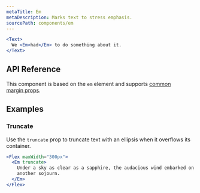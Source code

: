 ```yaml
---
metaTitle: Em
metaDescription: Marks text to stress emphasis.
sourcePath: components/em
---
```


```jsx live=true
<Text>
  We <Em>had</Em> to do something about it.
</Text>
```

## API Reference

This component is based on the `em` element and supports [common margin props](/themes/docs/overview/layout#margin-props).

<ThemesPropsTable defs="emPropDefs" />

## Examples

### Truncate

Use the `truncate` prop to truncate text with an ellipsis when it overflows its container.

```jsx live=true line=2
<Flex maxWidth="300px">
  <Em truncate>
    Under a sky as clear as a sapphire, the audacious wind embarked on yet
    another sojourn.
  </Em>
</Flex>
```
